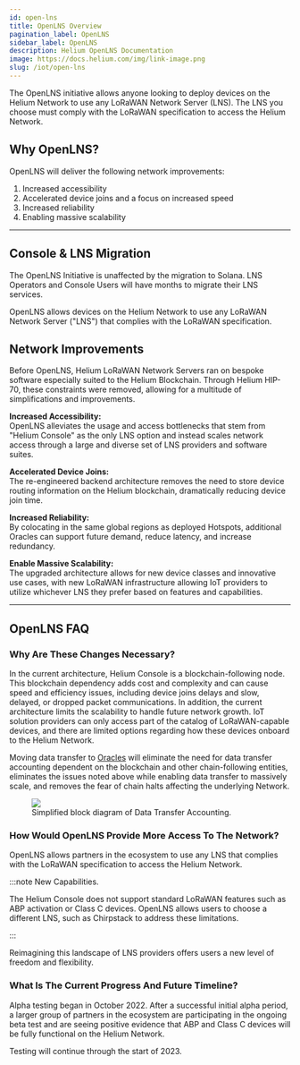 ```yaml
---
id: open-lns
title: OpenLNS Overview
pagination_label: OpenLNS
sidebar_label: OpenLNS
description: Helium OpenLNS Documentation
image: https://docs.helium.com/img/link-image.png
slug: /iot/open-lns
---
```



The OpenLNS initiative allows anyone looking to deploy devices on the Helium Network to use any
LoRaWAN Network Server (LNS). The LNS you choose must comply with the LoRaWAN specification to
access the Helium Network.

## Why OpenLNS?

OpenLNS will deliver the following network improvements:

1. Increased accessibility
2. Accelerated device joins and a focus on increased speed
3. Increased reliability
4. Enabling massive scalability

---

## Console & LNS Migration

The OpenLNS Initiative is unaffected by the migration to Solana. LNS Operators and Console Users
will have months to migrate their LNS services.

OpenLNS allows devices on the Helium Network to use any LoRaWAN Network Server ("LNS") that complies
with the LoRaWAN specification.

<!-- TODO: what is an LNS -->
<!-- - The LoRaWAN Network Server is the brain and the controller of a LoRaWAN network. -->
<!-- - connection from hotspot to the internet -->
<!-- - respnsible for data routing -->
<!-- - security -->

## Network Improvements

Before OpenLNS, Helium LoRaWAN Network Servers ran on bespoke software especially suited to the
Helium Blockchain. Through Helium HIP-70, these constraints were removed, allowing for a multitude
of simplifications and improvements.

**Increased Accessibility:** <br/> OpenLNS alleviates the usage and access bottlenecks that stem
from "Helium Console" as the only LNS option and instead scales network access through a large and
diverse set of LNS providers and software suites.

**Accelerated Device Joins:** <br/> The re-engineered backend architecture removes the need to store
device routing information on the Helium blockchain, dramatically reducing device join time.

**Increased Reliability:** <br/> By colocating in the same global regions as deployed Hotspots,
additional Oracles can support future demand, reduce latency, and increase redundancy.

**Enable Massive Scalability:** <br/> The upgraded architecture allows for new device classes and
innovative use cases, with new LoRaWAN infrastructure allowing IoT providers to utilize whichever
LNS they prefer based on features and capabilities.

---

## OpenLNS FAQ

### Why Are These Changes Necessary?

In the current architecture, Helium Console is a blockchain-following node. This blockchain
dependency adds cost and complexity and can cause speed and efficiency issues, including device
joins delays and slow, delayed, or dropped packet communications. In addition, the current
architecture limits the scalability to handle future network growth. IoT solution providers can only
access part of the catalog of LoRaWAN-capable devices, and there are limited options regarding how
these devices onboard to the Helium Network.

Moving data transfer to [Oracles][oracles] will eliminate the need for data transfer accounting
dependent on the blockchain and other chain-following entities, eliminates the issues noted above
while enabling data transfer to massively scale, and removes the fear of chain halts affecting the
underlying Network.

<figure>
  <img src={useBaseUrl('img/open-lns/open-lns-architecture.png')} />
  <figcaption>Simplified block diagram of Data Transfer Accounting.</figcaption>
</figure>

### How Would OpenLNS Provide More Access To The Network?

OpenLNS allows partners in the ecosystem to use any LNS that complies with the LoRaWAN specification
to access the Helium Network.

:::note New Capabilities.

The Helium Console does not support standard LoRaWAN features such as ABP activation or Class C
devices. OpenLNS allows users to choose a different LNS, such as Chirpstack to address these
limitations.

:::

Reimagining this landscape of LNS providers offers users a new level of freedom and flexibility.

### What Is The Current Progress And Future Timeline?

Alpha testing began in October 2022. After a successful initial alpha period, a larger group of
partners in the ecosystem are participating in the ongoing beta test and are seeing positive
evidence that ABP and Class C devices will be fully functional on the Helium Network.

Testing will continue through the start of 2023.

[oracles]: /oracles

